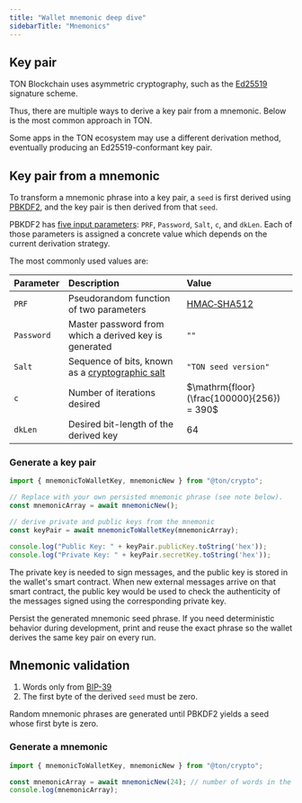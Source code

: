 ```yaml
---
title: "Wallet mnemonic deep dive"
sidebarTitle: "Mnemonics"
---
```




## Key pair 

TON Blockchain uses asymmetric cryptography, such as the [Ed25519](https://en.wikipedia.org/wiki/EdDSA#Ed25519) signature scheme.

Thus, there are multiple ways to derive a key pair from a mnemonic. Below is the most common approach in TON.

<Aside>
  Some apps in the TON ecosystem may use a different derivation method, eventually producing an Ed25519-conformant key pair.
</Aside>

## Key pair from a mnemonic

To transform a mnemonic phrase into a key pair, a `seed` is first derived using [PBKDF2](https://en.wikipedia.org/wiki/PBKDF2), and the key pair is then derived from that `seed`.

PBKDF2 has [five input parameters](https://en.wikipedia.org/wiki/PBKDF2#Key_derivation_process): `PRF`, `Password`, `Salt`, `c`, and `dkLen`. Each of those parameters is assigned a concrete value which depends on the current derivation strategy.

The most commonly used values are:

| Parameter  | Description | Value
| :--------- | :---------- | :----
| `PRF`      | Pseudorandom function of two parameters | [HMAC‑SHA512](https://en.wikipedia.org/wiki/HMAC)
| `Password` | Master password from which a derived key is generated | `""`
| `Salt`     | Sequence of bits, known as a [cryptographic salt](https://en.wikipedia.org/wiki/Salt_(cryptography)) | `"TON seed version"`
| `c`        | Number of iterations desired | $\mathrm{floor}(\frac{100000}{256}) = 390$
| `dkLen`    | Desired bit-length of the derived key | 64

### Generate a key pair 

```ts title="TypeScript"
import { mnemonicToWalletKey, mnemonicNew } from "@ton/crypto";

// Replace with your own persisted mnemonic phrase (see note below).
const mnemonicArray = await mnemonicNew();

// derive private and public keys from the mnemonic
const keyPair = await mnemonicToWalletKey(mnemonicArray); 

console.log("Public Key: " + keyPair.publicKey.toString('hex'));
console.log("Private Key: " + keyPair.secretKey.toString('hex'));
```

The private key is needed to sign messages, and the public key is stored in the wallet's smart contract. When new external messages arrive on that smart contract, the public key would be used to check the authenticity of the messages signed using the corresponding private key.

<Aside type="caution" title="Important">
  Persist the generated mnemonic seed phrase. If you need deterministic behavior during development, print and reuse the exact phrase so the wallet derives the same key pair on every run.
</Aside>

## Mnemonic validation 

1. Words only from [BIP-39](https://github.com/bitcoin/bips/blob/master/bip-0039.mediawiki)
2. The first byte of the derived `seed` must be zero.

Random mnemonic phrases are generated until PBKDF2 yields a seed whose first byte is zero.

### Generate a mnemonic

```ts title="TypeScript"
import { mnemonicToWalletKey, mnemonicNew } from "@ton/crypto";

const mnemonicArray = await mnemonicNew(24); // number of words in the seed phrase
console.log(mnemonicArray); 
```